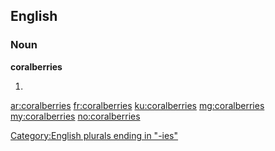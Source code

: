 ==English==

===Noun===
'''coralberries'''
# {{plural of|coralberry}}

[[Category:English plurals ending in "-ies"]]

[[ar:coralberries]]
[[fr:coralberries]]
[[ku:coralberries]]
[[mg:coralberries]]
[[my:coralberries]]
[[no:coralberries]]